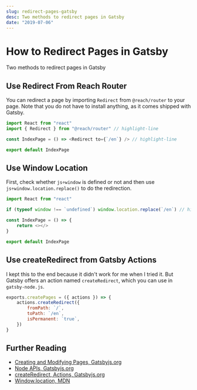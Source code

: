 ```yaml
---
slug: redirect-pages-gatsby
desc: Two methods to redirect pages in Gatsby
date: "2019-07-06"
---
```


# How to Redirect Pages in Gatsby

<p className="desc">
Two methods to redirect pages in Gatsby
</p>

## Use Redirect From Reach Router

You can redirect a page by importing `Redirect` from `@reach/router` to your page. Note that you do not have to install anything, as it comes shipped with Gatsby.

```js
import React from "react"
import { Redirect } from "@reach/router" // highlight-line

const IndexPage = () => <Redirect to={`/en`} /> // highlight-line

export default IndexPage
```

## Use Window Location

First, check whether `js÷window` is defined or not and then use `js÷window.location.replace()` to do the redirection.

```js
import React from "react"

if (typeof window !== `undefined`) window.location.replace(`/en`) // highlight-line

const IndexPage = () => {
	return <></>
}

export default IndexPage
```

## Use createRedirect from Gatsby Actions

I kept this to the end because it didn't work for me when I tried it. But Gatsby offers an action named `createRedirect`, which you can use in `gatsby-node.js`.

```js
exports.createPages = ({ actions }) => {
	actions.createRedirect({
		fromPath: `/`,
		toPath: `/en`,
		isPermanent: `true`,
	})
}
```

## Further Reading

- [Creating and Modifying Pages, Gatsbyjs.org](https://www.gatsbyjs.org/docs/creating-and-modifying-pages/)
- [Node APIs, Gatsbyjs.org](https://www.gatsbyjs.org/docs/node-apis/)
- [createRedirect, Actions, Gatsbyjs.org](https://www.gatsbyjs.org/docs/actions/#createRedirect)
- [Window.location, MDN](https://developer.mozilla.org/en-US/docs/Web/API/Window/location)

